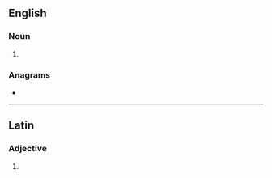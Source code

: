 ==English==

===Noun===
{{head|en|noun form}}

# {{plural of|en|arvo}}

===Anagrams===
* {{anagrams|en|a=aorsv|'sarvo|VAROs|Voras|sarvo|savor}}

----

==Latin==

===Adjective===
{{la-adj-form|arvōs}}

# {{inflection of|la|arvus||acc|m|p}}